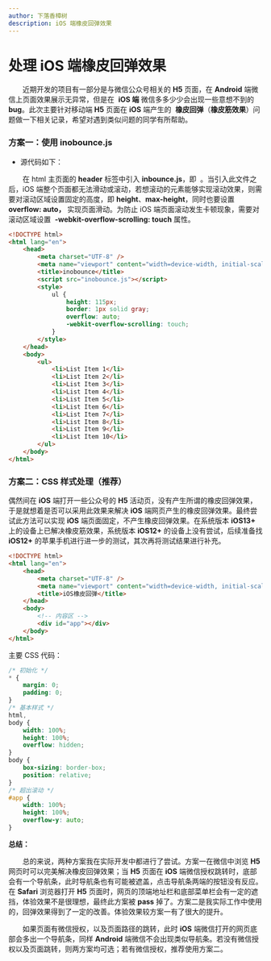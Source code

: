 ```yaml
---
author: 下落香樟树
description: iOS 端橡皮回弹效果
---
```


# 处理 iOS 端橡皮回弹效果

&emsp;&emsp;近期开发的项目有一部分是与微信公众号相关的 **H5** 页面，在 **Android** 端微信上页面效果展示无异常，但是在  **iOS 端** 微信多多少少会出现一些意想不到的 **bug**。此次主要针对移动端 **H5** 页面在 **iOS** 端产生的  **橡皮回弹**（**橡皮筋效果**）问题做一下相关记录，希望对遇到类似问题的同学有所帮助。

### 方案一：使用 inobounce.js

-   源代码如下：

    <Source value="https://github.com/lazd/iNoBounce" />

&emsp;&emsp;在 html 主页面的 **header** 标签中引入 **inbounce.js**，即 **<script src="./\*\***inbounce.js\***\*"></script>** 。当引入此文件之后，iOS 端整个页面都无法滑动或滚动，若想滚动的元素能够实现滚动效果，则需要对滚动区域设置固定的高度，即 **height**、**max-height**，同时也要设置 **overflow: auto，** 实现页面滑动。为防止 iOS 端页面滚动发生卡顿现象，需要对滚动区域设置  **-webkit-overflow-scrolling: touch** 属性。

```html title="HTML Demo"
<!DOCTYPE html>
<html lang="en">
	<head>
		<meta charset="UTF-8" />
		<meta name="viewport" content="width=device-width, initial-scale=1.0" />
		<title>inobounce</title>
		<script src="inobounce.js"></script>
		<style>
			ul {
				height: 115px;
				border: 1px solid gray;
				overflow: auto;
				-webkit-overflow-scrolling: touch;
			}
		</style>
	</head>
	<body>
		<ul>
			<li>List Item 1</li>
			<li>List Item 2</li>
			<li>List Item 3</li>
			<li>List Item 4</li>
			<li>List Item 5</li>
			<li>List Item 6</li>
			<li>List Item 7</li>
			<li>List Item 8</li>
			<li>List Item 9</li>
			<li>List Item 10</li>
		</ul>
	</body>
</html>
```

### 方案二：CSS 样式处理（推荐）

偶然间在 **iOS** 端打开一些公众号的 **H5** 活动页，没有产生所谓的橡皮回弹效果，于是就想着是否可以采用此效果来解决 **iOS** 端网页产生的橡皮回弹效果。最终尝试此方法可以实现 **iOS** 端页面固定，不产生橡皮回弹效果。在系统版本 **iOS13+** 上的设备上已解决橡皮筋效果，系统版本 **iOS12+** 的设备上没有尝试，后续准备找 **iOS12+** 的苹果手机进行进一步的测试，其次再将测试结果进行补充。

```html title="CSS 样式处理"
<!DOCTYPE html>
<html lang="en">
	<head>
		<meta charset="UTF-8" />
		<meta name="viewport" content="width=device-width, initial-scale=1.0" />
		<title>iOS橡皮回弹</title>
	</head>
	<body>
		<!-- 内容区 -->
		<div id="app"></div>
	</body>
</html>
```

主要 CSS 代码：

```css title="主要 CSS 代码"
/* 初始化 */
* {
	margin: 0;
	padding: 0;
}
/* 基本样式 */
html,
body {
	width: 100%;
	height: 100%;
	overflow: hidden;
}
body {
	box-sizing: border-box;
	position: relative;
}
/* 超出滚动 */
#app {
	width: 100%;
	height: 100%;
	overflow-y: auto;
}
```

**总结：**

&emsp;&emsp;总的来说，两种方案我在实际开发中都进行了尝试。方案一在微信中浏览 **H5** 网页时可以完美解决橡皮回弹效果；当 **H5** 页面在 **iOS** 端微信授权跳转时，底部会有一个导航条，此时导航条也有可能被遮盖，点击导航条两端的按钮没有反应。在 **Safari** 浏览器打开 **H5** 页面时，网页的顶端地址栏和底部菜单栏会有一定的遮挡，体验效果不是很理想，最终此方案被 **pass** 掉了。方案二是我实际工作中使用的，回弹效果得到了一定的改善。体验效果较方案一有了很大的提升。

&emsp;&emsp;如果页面有微信授权，以及页面路径的跳转，此时 **iOS** 端微信打开的网页底部会多出一个导航条，同样 **Android** 端微信不会出现类似导航条。若没有微信授权以及页面跳转，则两方案均可选；若有微信授权，推荐使用方案二。
